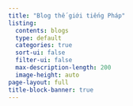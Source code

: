 ```yaml
---
title: "Blog thế giới tiếng Pháp"
listing:
  contents: blogs 
  type: default
  categories: true
  sort-ui: false
  filter-ui: false
  max-description-length: 200
  image-height: auto
page-layout: full
title-block-banner: true
---
```

